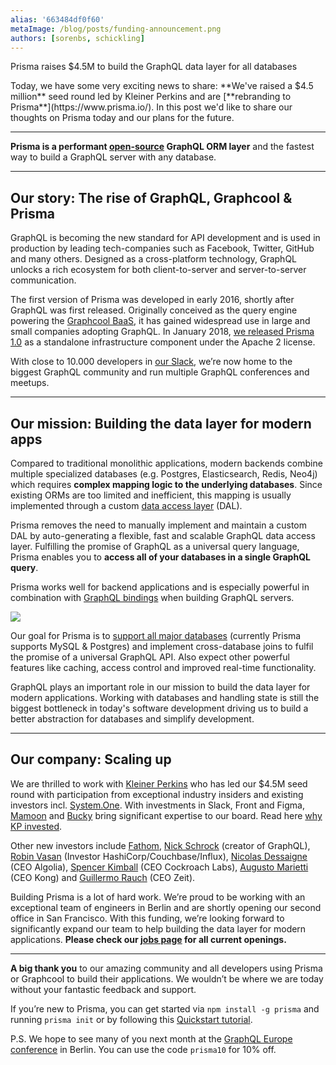 ```yaml
---
alias: '663484df0f60'
metaImage: /blog/posts/funding-announcement.png
authors: [sorenbs, schickling]
---
```



<PostTitle>Prisma raises $4.5M to build the GraphQL data layer for all databases</PostTitle>

<Abstract>
  Today, we have some very exciting news to share: **We've raised a $4.5 million** seed round led by Kleiner Perkins and
  are [**rebranding to Prisma**](https://www.prisma.io/). In this post we'd like to share our thoughts on Prisma today
  and our plans for the future.
</Abstract>

---

**Prisma is a performant [open-source](https://github.com/prismagraphql/prisma) GraphQL ORM layer** and the fastest way to build a GraphQL server with any database.

<Youtube videoId="jF9VULLzwVk" />

---

## Our story: The rise of GraphQL, Graphcool & Prisma

GraphQL is becoming the new standard for API development and is used in production by leading tech-companies such as Facebook, Twitter, GitHub and many others. Designed as a cross-platform technology, GraphQL unlocks a rich ecosystem for both client-to-server and server-to-server communication.

The first version of Prisma was developed in early 2016, shortly after GraphQL was first released. Originally conceived as the query engine powering the [Graphcool BaaS](https://www.graph.cool/), it has gained widespread use in large and small companies adopting GraphQL. In January 2018, [we released Prisma 1.0](https://blog.graph.cool/introducing-prisma-1ff423fd629e) as a standalone infrastructure component under the Apache 2 license.

<WideImage src="https://cdn-images-1.medium.com/max/4000/1*MmTqUD1_jQtNRxsMhyQyDg@2x.png" />

With close to 10.000 developers in [our Slack](https://slack.prisma.io/), we’re now home to the biggest GraphQL community and run multiple GraphQL conferences and meetups.

---

## Our mission: Building the data layer for modern apps

Compared to traditional monolithic applications, modern backends combine multiple specialized databases (e.g. Postgres, Elasticsearch, Redis, Neo4j) which requires **complex mapping logic to the underlying databases**. Since existing ORMs are too limited and inefficient, this mapping is usually implemented through a custom [data access layer](https://en.wikipedia.org/wiki/Data_access_object) (DAL).

Prisma removes the need to manually implement and maintain a custom DAL by auto-generating a flexible, fast and scalable GraphQL data access layer. Fulfilling the promise of GraphQL as a universal query language, Prisma enables you to **access all of your databases in a single GraphQL query**.

Prisma works well for backend applications and is especially powerful in combination with [GraphQL bindings](https://blog.graph.cool/reusing-composing-graphql-apis-with-graphql-bindings-80a4aa37cff5) when building GraphQL servers.

![](https://imgur.com/3VzVxCe.png)

Our goal for Prisma is to [support all major databases](https://github.com/prismagraphql/prisma/issues?q=is%3Aopen+is%3Aissue+label%3Aarea%2Fconnector) (currently Prisma supports MySQL & Postgres) and implement cross-database joins to fulfil the promise of a universal GraphQL API. Also expect other powerful features like caching, access control and improved real-time functionality.

GraphQL plays an important role in our mission to build the data layer for modern applications. Working with databases and handling state is still the biggest bottleneck in today's software development driving us to build a better abstraction for databases and simplify development.

---

## Our company: Scaling up

We are thrilled to work with [Kleiner Perkins](https://www.kpcb.com/) who has led our \$4.5M seed round with participation from exceptional industry insiders and existing investors incl. [System.One](http://www.systemone.vc). With investments in Slack, Front and Figma, [Mamoon](https://www.linkedin.com/in/mamoonha/) and [Bucky](https://www.linkedin.com/in/buckymoore) bring significant expertise to our board. Read here [why KP invested](http://www.kpcb.com/blog/our-investment-in-prisma).

Other new investors include [Fathom](https://www.fathomcap.com/), [Nick Schrock](https://www.linkedin.com/in/nicholas-schrock-70540a1) (creator of GraphQL), [Robin Vasan](https://www.linkedin.com/in/robinvasan/) (Investor HashiCorp/Couchbase/Influx), [Nicolas Dessaigne](https://www.linkedin.com/in/nicolasdessaigne) (CEO Algolia), [Spencer Kimball](https://www.linkedin.com/in/spencerwkimball) (CEO Cockroach Labs), [Augusto Marietti](https://www.linkedin.com/in/sonicaghi) (CEO Kong) and [Guillermo Rauch](https://twitter.com/rauchg) (CEO Zeit).

Building Prisma is a lot of hard work. We’re proud to be working with an exceptional team of engineers in Berlin and are shortly opening our second office in San Francisco. With this funding, we’re looking forward to significantly expand our team to help building the data layer for modern applications. **Please check our [jobs page](https://www.prisma.io/jobs) for all current openings.**

---

**A big thank you** to our amazing community and all developers using Prisma or Graphcool to build their applications. We wouldn’t be where we are today without your fantastic feedback and support.

If you’re new to Prisma, you can get started via `npm install -g prisma` and running `prisma init` or by following this [Quickstart tutorial](https://www.prisma.io/docs/quickstart/).

P.S. We hope to see many of you next month at the [GraphQL Europe conference](https://www.graphql-europe.org/) in Berlin. You can use the code `prisma10` for 10% off.
